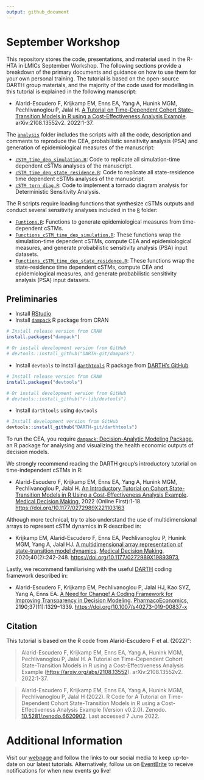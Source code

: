 ```yaml
---
output: github_document
---
```

# September Workshop
This repository stores the code, presentations, and material used in the R-HTA in LMICs September Workshop. The following sections provide a breakdown of the primary documents and guidance on how to use them for your own personal training. The tutorial is based on the open-source DARTH group materials, and the majority of the code used for modelling in this tutorial is explained in the following manuscript:

-   Alarid-Escudero F, Krijkamp EM, Enns EA, Yang A, Hunink MGM, Pechlivanoglou P, Jalal H. [A Tutorial on Time-Dependent Cohort State-Transition Models in R using a Cost-Effectiveness Analysis Example](https://arxiv.org/abs/2108.13552). arXiv:2108.13552v2. 2022:1-37.

The [`analysis`](https://github.com/R-HTA-in-LMICs/September-Workshop/tree/main/analysis) folder includes the scripts with all the code, description and comments to reproduce the CEA, probabilistic sensitivity analysis (PSA) and generation of epidemiological measures of the manuscript:

-   [`cSTM_time_dep_simulation.R`](https://github.com/R-HTA-in-LMICs/September-Workshop/blob/main/analysis/cSTM_time_dep_simulation.R): Code to replicate all simulation-time dependent cSTMs analyses of the manuscript.
-   [`cSTM_time_dep_state_residence.R`](https://github.com/R-HTA-in-LMICs/September-Workshop/blob/main/analysis/Extra%20material%20-%20cSTM_time_dep_state_residence/cSTM_time_dep_state_residence.R): Code to replicate all state-residence time dependent cSTMs analyses of the manuscript.
-   [`cSTM_torn_diag.R`](https://github.com/R-HTA-in-LMICs/September-Workshop/blob/main/analysis/cSTM_torn_diag.R): Code to implement a tornado diagram analysis for Deterministic Sensitivity Analysis.

The R scripts require loading functions that synthesize cSTMs outputs and conduct several sensitivity analyses included in the [`R`](https://github.com/R-HTA-in-LMICs/September-Workshop/tree/main/R) folder:

-   [`Funtions.R`](https://github.com/R-HTA-in-LMICs/September-Workshop/blob/main/R/Functions.R): Functions to generate epidemiological measures from time-dependent cSTMs.
-   [`Functions_cSTM_time_dep_simulation.R`](https://github.com/R-HTA-in-LMICs/September-Workshop/blob/main/R/Functions_cSTM_time_dep_simulation.R): These functions wrap the simulation-time dependent cSTMs, compute CEA and epidemiological measures, and generate probabilistic sensitivity analysis (PSA) input datasets.
-   [`Functions_cSTM_time_dep_state_residence.R`](https://github.com/R-HTA-in-LMICs/September-Workshop/blob/main/R/Functions_cSTM_time_dep_state_residence.R): These functions wrap the state-residence time dependent cSTMs, compute CEA and epidemiological measures, and generate probabilistic sensitivity analysis (PSA) input datasets.

## Preliminaries

-   Install [RStudio](https://www.rstudio.com/products/rstudio/download/)
-   Install [`dampack`](https://cran.r-project.org/web/packages/dampack/index.html) R package from CRAN

```r
# Install release version from CRAN
install.packages("dampack")

# Or install development version from GitHub
# devtools::install_github("DARTH-git/dampack")
```

-   Install `devtools` to install [`darthtools`](https://github.com/DARTH-git/darthtools) R package from [DARTH's GitHub](https://github.com/DARTH-git)

```r
# Install release version from CRAN
install.packages("devtools")

# Or install development version from GitHub
# devtools::install_github("r-lib/devtools")
```

-   Install `darthtools` using `devtools`

```r
# Install development version from GitHub
devtools::install_github("DARTH-git/darthtools")
```

To run the CEA, you require [`dampack`: Decision-Analytic Modeling Package](https://cran.r-project.org/web/packages/dampack/index.html), an R package for analysing and visualizing the health economic outputs of decision models.

We strongly recommend reading the DARTH group's introductory tutorial on time-independent cSTMs in R:

-   Alarid-Escudero F, Krijkamp EM, Enns EA, Yang A, Hunink MGM, Pechlivanoglou P, Jalal H. [An Introductory Tutorial on Cohort State-Transition Models in R Using a Cost-Effectiveness Analysis Example](https://journals.sagepub.com/doi/full/10.1177/0272989X221103163). [Medical Decision Making](https://journals.sagepub.com/home/mdm), 2022 (Online First):1-18. <https://doi.org/10.1177/0272989X221103163>

Although more technical, try to also understand the use of multidimensional arrays to represent cSTM dynamics in R described in:

-   Krijkamp EM, Alarid-Escudero F, Enns EA, Pechlivanoglou P, Hunink MGM, Yang A, Jalal HJ. [A multidimensional array representation of state-transition model dynamics](https://journals.sagepub.com/doi/full/10.1177/0272989X19893973). [Medical Decision Making](https://journals.sagepub.com/home/mdm), 2020;40(2):242-248. <https://doi.org/10.1177/0272989X19893973>,

Lastly, we recommend familiarising with the useful [DARTH](http://darthworkgroup.com) coding framework described in:

-   Alarid-Escudero F, Krijkamp EM, Pechlivanoglou P, Jalal HJ, Kao SYZ, Yang A, Enns EA. [A Need for Change! A Coding Framework for Improving Transparency in Decision Modeling](https://link.springer.com/article/10.1007/s40273-019-00837-x). [PharmacoEconomics](https://www.springer.com/journal/40273), 2190;37(11):1329--1339. <https://doi.org/10.1007/s40273-019-00837-x>

## Citation

This tutorial is based on the R code from Alarid-Escudero F et al. (2022)":

> Alarid-Escudero F, Krijkamp EM, Enns EA, Yang A, Hunink MGM, Pechlivanoglou P, Jalal H. A Tutorial on Time-Dependent Cohort State-Transition Models in R using a Cost-Effectiveness Analysis Example (<https://arxiv.org/abs/2108.13552>). arXiv:2108.13552v2. 2022:1-37.

> Alarid-Escudero F, Krijkamp EM, Enns EA, Yang A, Hunink MGM, Pechlivanoglou P, Jalal H (2022). R Code for A Tutorial on Time-Dependent Cohort State-Transition Models in R using a Cost-Effectiveness Analysis Example (Version v0.2.0). Zenodo. [10.5281/zenodo.6620902](https://www.doi.org/10.5281/zenodo.6620902). Last accessed 7 June 2022.

# Additional Information
Visit our [webpage](https://r-hta-in-lmics.github.io/) and follow the links to our social media to keep up-to-date on our latest tutorials. Alternatively, follow us on [EventBrite](https://www.eventbrite.co.uk/o/r-hta-in-lmics-46016978693) to receive notifications for when new events go live!